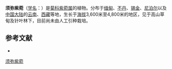 {{Speciesbox
| name = 须弥紫菀
| status = 
| status_system = 
| image =
| genus = Aster
| species = himalaicus
| authority = C. B. Clarke
}}

'''须弥紫菀'''（[[学名|学名]]：{{lang|la|''Aster himalaicus''}}）是[[菊科|菊科]][[紫菀属|紫菀属]]的植物。分布于[[缅甸|缅甸]]、[[不丹|不丹]]、[[锡金|锡金]]、[[尼泊尔|尼泊尔]]以及[[中国大陆|中国大陆]]的[[云南|云南]]、[[西藏|西藏]]等地，生长于[[海拔|海拔]]3,600米至4,800米的地区，见于高山草甸及针叶林下，目前尚未由人工引种栽培。

== 参考文献 ==
<div class="references-small">
* {{cite web| url =http://www.bioinfo.cn/db05/KmzwSpecies.php?action=view&id=4273| title =须弥紫菀| work =《中国高等植物数据库全库》| publisher =中国科学院微生物研究所| author =昆明植物研究所| accessdate =2009-02-25| deadurl =yes| archiveurl =https://web.archive.org/web/20160305094149/http://www.bioinfo.cn/db05/KmzwSpecies.php?action=view&id=4273| archivedate =2016-03-05}}
</div>
{{Wikispecies|Aster himalaicus}}
{{Taxonbar|from=Q15230573}}

[[Category:紫菀属|须弥紫菀]]


{{植物小作品}}
